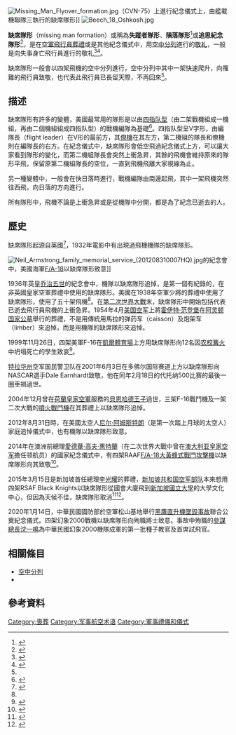 [[Image:Missing_Man_Flyover_formation.jpg|thumb]]（CVN-75）上進行紀念儀式上，由艦載機聯隊三執行的缺席隊形]]
[[File:Beech_18_Oshkosh.jpg|right]]

'''缺席隊形'''（missing man formation）或稱為'''失蹤者隊形'''、'''隕落隊形'''<ref name="tvbs">{{Cite web|title=〈獨家〉幻象「脫隊」致敬 軍迷質疑違慣例│TVBS新聞網|url=https://news.tvbs.com.tw/local/34010|accessdate=2020-12-13|last=TVBS|work=TVBS|language=zh-tw|archive-date=2020-08-22|archive-url=https://web.archive.org/web/20200822114702/https://news.tvbs.com.tw/local/34010|dead-url=no}}</ref>或'''追思紀念隊形'''<ref>{{Cite web|title=悼亡者 4幻象戰機將飛追思致敬隊形 ｜ 蘋果新聞網 ｜ 蘋果日報|url=https://tw.appledaily.com/headline/20200114/4657QZKAEUSEVBWYVFIOWT23IY/|accessdate=2020-12-13|work=蘋果新聞網|language=zh-tw|archive-date=2020-08-22|archive-url=https://web.archive.org/web/20200822114706/https://tw.appledaily.com/headline/20200114/4657QZKAEUSEVBWYVFIOWT23IY/|dead-url=no}}</ref>，是在[[空軍|空軍]][[飛行員|飛行員]][[葬禮|葬禮]]或是其他紀念儀式中，用[[空中分列|空中分列]]進行的[[敬礼|敬礼]]，一般是向失事身亡飛行員進行的敬礼<ref>{{cite web|title=Missing Man Formation|url=http://www.npr.org/templates/story/story.php?storyId=1123590|accessdate=2011-09-12|date=May 28, 2001|last=Edwards|first=Bob|publisher=NPR|archive-date=2020-06-07|archive-url=https://web.archive.org/web/20200607054640/https://www.npr.org/templates/story/story.php?storyId=1123590|dead-url=no}}</ref><ref>{{cite web|title=Histories: The Missing Man Formation|url=http://www.aiipowmia.com/histories/histformation.html|accessdate=13 September 2013|publisher=All POW-MIA|archiveurl=https://web.archive.org/web/20001121100500/http://www.aiipowmia.com/histories/histformation.html|archivedate=2000年11月21日|dead-url=yes}}</ref>。

缺席隊形一般會以四架飛機的空中分列進行，空中分列中其中一架快速爬升，向罹難的飛行員致敬，也代表此飛行員已長留天際，不再回來<ref name="tvbs" />。

== 描述 ==
缺席隊形有許多的變體，美國最常用的隊形是以由[[四指队型|四指队型]]（由二架戰機組成一機組，再由二個機組組成四指队型）的戰機編隊為基礎<ref>{{cite web|title=What's the "Missing Man" Formation?|url=http://fray.slate.com/id/2131916/|accessdate=2011-09-12|date=December 14, 2005|last=Engber|first=Daniel|work=Slate (magazine)|archiveurl=https://web.archive.org/web/20110927010924/http://fray.slate.com/id/2131916/|archivedate=2011-09-27|dead-url=yes}}</ref>。四指队型呈V字形，由編隊長（flight leader）在V形的最前方，其[[僚機|僚機]]在其左方，第二機組的隊長和僚機則在編隊長的右方。在紀念儀式中，缺席隊形會低空飛過紀念儀式上方，可以讓大家看到隊形的變化，而第二機組隊長會突然上衝急昇，其餘的飛機會維持原來的隊形平飛，保留原第二機組隊長的空位，一直到飛機飛離大家視線為止。

另一種變體中，一般會在快日落時進行，戰機編隊由南邊起飛，其中一架飛機突然往西飛，向日落的方向進行。

所有隊形中，飛機不論是上衝急昇或是從機隊中分開，都是為了紀念已逝去的人。

== 歷史 ==
缺席隊形起源自英國<ref name="oldglorytraditions">{{cite web |url= http://www.oldglorytraditions.com/missingmanhistory.htm |title= The History of The Missing Man Formation |publisher= Old Glory Traditions |accessdate= 2011-09-12 |dead-url= yes |archiveurl= https://web.archive.org/web/20130605074000/http://www.oldglorytraditions.com/missingmanhistory.htm |archivedate= 2013-06-05 }}</ref>，1932年{{le|Hell Divers|Hell Divers}}電影中有出現過飛機機隊的缺席隊形。

[[File:Neil_Armstrong_family_memorial_service_(201208310007HQ).jpg|thumb]]的紀念會中，美國海軍[[F/A-18黃蜂式戰鬥攻擊機|F/A-18]]以缺席隊形致意]]

1936年英皇[[乔治五世|乔治五世]]的紀念會中，機隊以缺席隊形追悼，是第一個有紀錄的，在非英國皇家空軍葬禮中使用的缺席隊形。美國在1938年空軍少將{{le|奧斯卡·韋斯托弗|Oscar Westover}}的葬禮中使用了缺席隊形，使用了五十架飛機<ref name="oldglorytraditions"/>。在[[第二次世界大戰|第二次世界大戰]]末，缺席隊形中開始包括代表已逝去飛行員飛機的上衝急昇。1954年4月[[美国空军|美国空军]]上將[[霍伊特·范登堡|霍伊特·范登堡]]在[[阿灵顿国家公墓|阿灵顿国家公墓]]舉行的葬禮，不是用傳統用馬拉的弹药车（caisson）及炮架车（limber）來追悼，而是用機隊的缺席隊形來追悼。

1999年11月26日，四架美軍F-16在[[凱爾體育場|凱爾體育場]]上方用缺席隊形向12名因[[农校篝火|农校篝火]]中坍塌死亡的學生致哀<ref>{{Cite web|title=High Honor|url=https://www.airspacemag.com/military-aviation/high-honor-2041010/|accessdate=2020-12-13|work=Air & Space Magazine|language=en|archive-date=2021-03-16|archive-url=https://web.archive.org/web/20210316062533/https://www.airspacemag.com/military-aviation/high-honor-2041010/|dead-url=no}}</ref>。

[[特拉华州|特拉华州]]空军国民警卫队在2001年6月3日在多佛尔国际赛道上方以缺席隊形向NASCAR選手Dale Earnhardt致敬，他在同年2月18日的代托纳500比赛的最後一圈車禍過世。

2004年12月曾在[[荷蘭皇家空軍|荷蘭皇家空軍]]服務的[[伯恩哈德王子_(利珀-比斯特費爾德)|貝恩哈德王子]]過世，三架F-16戰鬥機及一架二次大戰的[[噴火戰鬥機|噴火戰鬥機]]在其葬禮上以缺席隊形追悼。

2012年8月31日時，在美國太空人[[尼尔·阿姆斯特朗|尼尔·阿姆斯特朗]]（是第一次踏上月球的太空人）家庭追悼儀式中，也有機隊以缺席隊形致意。

2014年在澳洲前總理[[愛德華·高夫·惠特蘭|愛德華·高夫·惠特蘭]]（在二次世界大戰中曾在[[澳大利亚皇家空军|澳大利亚皇家空军]]擔任领航员）的國家紀念儀式中，有四架RAAF[[F/A-18黃蜂式戰鬥攻擊機|F/A-18大黃蜂式戰鬥攻擊機]]以缺席隊形向其致敬<ref>{{cite news|title=Live: Gough Whitlam farewelled at state memorial service|url=http://www.smh.com.au/federal-politics/political-news/live-gough-whitlam-farewelled-at-state-memorial-service-20141105-3jmf6.html|accessdate=7 November 2014|work=The Sydney Morning Herald|date=5 November 2014|archive-date=2014-11-11|archive-url=https://web.archive.org/web/20141111040041/http://www.smh.com.au/federal-politics/political-news/live-gough-whitlam-farewelled-at-state-memorial-service-20141105-3jmf6.html|dead-url=no}}</ref>。

2015年3月15日是新加坡首任總理[[李光耀|李光耀]]的葬禮，[[新加坡共和国空军|新加坡共和国空军部队]]本來想用四架RSAF Black Knights以缺席隊形從國會大廈飛到[[新加坡國立大學|新加坡國立大學]]的大學文化中心，但因為天候不佳，缺席隊形取消<ref>{{cite news|url=http://www.channelnewsasia.com/news/singapore/mr-lee-kuan-yew-s-state/1748500.html|accessdate=29 March 2015|date=28 March 2015|dead-url=no|archiveurl=https://web.archive.org/web/20150329080403/http://www.channelnewsasia.com/news/singapore/mr-lee-kuan-yew-s-state/1748500.html|archivedate=2015-03-29|title=Mr Lee Kuan Yew's State Funeral: What to expect on Sunday}}</ref><ref>{{Cite web|title=RSAF's Black Knights could not perform 'Missing Man' formation during State Funeral procession - Singapore More Singapore Stories News & Top Stories|url=http://www.straitstimes.com/news/singapore/more-singapore-stories/story/safs-black-knights-could-not-performed-missing-man-forma|accessdate=2016-03-03|publisher=The Straits Times|archiveurl=https://web.archive.org/web/20150402092955/http://www.straitstimes.com/news/singapore/more-singapore-stories/story/safs-black-knights-could-not-performed-missing-man-forma|archivedate=2015-04-02|dead-url=no}}</ref>。

2020年1月14日，中華民國國防部於空軍松山基地舉行[[2020年中華民國空軍UH-60M黑鷹直升機墜毀事故|黑鷹直升機墜毀事故]]聯合公奠紀念儀式。四架幻象2000戰機以缺席隊形向殉職將士致意。事故中殉職的[[沈一鳴|參謀總長沈一鳴]]為中華民國幻象2000機隊成軍的第一批種子教官及首席試飛官。

==相關條目==
*[[空中分列|空中分列]]
*{{le|Riderless horse|Riderless horse}}

==參考資料==
{{reflist}}

[[Category:喪葬|Category:喪葬]]
[[Category:军事航空术语|Category:军事航空术语]]
[[Category:軍事禮儀和儀式|Category:軍事禮儀和儀式]]